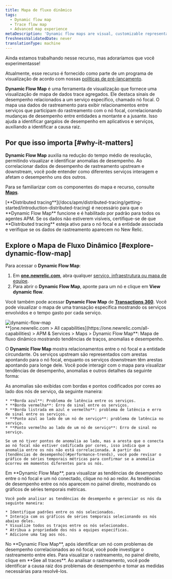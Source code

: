 ```yaml
---
title: Mapa de fluxo dinâmico
tags:
  - Dynamic flow map
  - Trace flow map
  - Advanced map experience
metaDescription: 'Dynamic flow maps are visual, customizable representations of your aggregated trace data.'
freshnessValidatedDate: never
translationType: machine
---
```


<Callout title="visualização">
  Ainda estamos trabalhando nesse recurso, mas adoraríamos que você experimentasse!

  Atualmente, esse recurso é fornecido como parte de um programa de visualização de acordo com nossas [políticas de pré-lançamento](/docs/licenses/license-information/referenced-policies/new-relic-pre-release-policy).
</Callout>

<DNT>**Dynamic Flow Map**</DNT> é uma ferramenta de visualização que fornece uma visualização de mapa de dados trace agregados. Ele destaca sinais de desempenho relacionados a um serviço específico, chamado nó focal. O mapa usa dados de rastreamento para exibir relacionamentos entre serviços que participam do rastreamento com o nó focal, correlacionando mudanças de desempenho entre entidades a montante e a jusante. Isso ajuda a identificar gargalos de desempenho em aplicativos e serviços, auxiliando a identificar a causa raiz.

## Por que isso importa [#why-it-matters]

<DNT>**Dynamic Flow Map**</DNT> auxilia na redução do tempo médio de resolução, permitindo visualizar e identificar anomalias de desempenho. Ao correlacionar dados de desempenho de rastreamento upstream e downstream, você pode entender como diferentes serviços interagem e afetam o desempenho uns dos outros.

Para se familiarizar com os componentes do mapa e recurso, consulte [<DNT>**Maps**</DNT>](/docs/service-architecture-intelligence/maps/advanced-maps).

<Callout variant="important">
  [<DNT>**Distributed tracing**</DNT>](/docs/apm/distributed-tracing/getting-started/introduction-distributed-tracing) é necessário para que o <DNT>**Dynamic Flow Map**</DNT> funcione e é habilitado por padrão para todos os agentes APM. Se os dados não estiverem visíveis, certifique-se de que <DNT>**Distributed tracing**</DNT> esteja ativo para o nó focal e a entidade associada e verifique se os dados de rastreamento aparecem no New Relic.
</Callout>

## Explore o Mapa de Fluxo Dinâmico [#explore-dynamic-flow-map]

Para acessar o <DNT>**Dynamic Flow Map**</DNT>:

1. Em <DNT>**[one.newrelic.com](https://one.newrelic.com)**</DNT>, abra qualquer [serviço, infraestrutura ou mapa de equipe](/docs/service-architecture-intelligence/maps/advanced-maps).
2. Para abrir o <DNT>**Dynamic Flow Map**</DNT>, aponte para um nó e clique em <DNT>**View dynamic flow**</DNT>.

Você também pode acessar <DNT>**Dynamic Flow Map**</DNT> de [<DNT>**Transactions 360**</DNT>](/docs/apm/transactions/workload-performance-monitoring/transaction-workloads/). Você pode visualizar o mapa de uma transação específica mostrando os serviços envolvidos e o tempo gasto por cada serviço.

<img title="dynamic-flow-map" alt="dynamic-flow-map" src="/images/dynamic-flow-map.webp" />

<figcaption>
  <DNT>**[one.newrelic.com &gt; All capabilities](https://one.newrelic.com/all-capabilities) &gt; APM &amp; Services &gt; Maps &gt; Dynamic Flow Map**</DNT>: Mapa de fluxo dinâmico mostrando tendências de traços, anomalias e desempenho.
</figcaption>

O <DNT>**Dynamic Flow Map**</DNT> mostra relacionamentos entre o nó focal e a entidade circundante. Os serviços upstream são representados com arestas apontando para o nó focal, enquanto os serviços downstream têm arestas apontando para longe dele. Você pode interagir com o mapa para visualizar tendências de desempenho, anomalias e outros detalhes da seguinte forma:

<CollapserGroup>
  <Collapser id="anomalies" title="Analisar anomalia">
    As anomalias são exibidas com bordas e pontos codificados por cores ao lado dos nós de serviço, da seguinte maneira:

    * **Borda azul**: Problema de latência entre os serviços.
    * **Borda vermelha**: Erro de sinal entre os serviços.
    * **Borda listrada em azul e vermelho**: problema de latência e erro de sinal entre os serviços.
    * **Ponto azul ao lado de um nó de serviço**: problema de latência no serviço.
    * **Ponto vermelho ao lado de um nó de serviço**: Erro de sinal no serviço.

    Se um nó tiver pontos de anomalia ao lado, mas a aresta que o conecta ao nó focal não estiver codificada por cores, isso indica que a anomalia entre os nós não está correlacionada. A partir das [tendências de desempenho](#performance-trends), você pode revisar o gráfico de séries temporais métricas para confirmar se a anomalia ocorreu em momentos diferentes para os nós.
  </Collapser>

  <Collapser id="performance-trends" title="Ver tendências de desempenho">
    Em <DNT>**Dynamic Flow Map**</DNT>, para visualizar as tendências de desempenho entre o nó focal e um nó conectado, clique no nó ao redor. As tendências de desempenho entre os nós aparecem no painel direito, mostrando os gráficos de séries temporais métricas.

    Você pode analisar as tendências de desempenho e gerenciar os nós da seguinte maneira:

    * Identifique padrões entre os nós selecionados.
    * Interaja com os gráficos de séries temporais selecionando os nós abaixo deles.
    * Visualize todos os traços entre os nós selecionados.
    * Atribua a propriedade dos nós a equipes específicas.
    * Adicione uma tag aos nós.
  </Collapser>

  <Collapser id="investigate-issues" title="Investigar problemas">
    No <DNT>**Dynamic Flow Map**</DNT>, após identificar um nó com problemas de desempenho correlacionados ao nó focal, você pode investigar o rastreamento entre eles. Para visualizar o rastreamento, no painel direito, clique em **See all traces**. Ao analisar o rastreamento, você pode identificar a causa raiz dos problemas de desempenho e tomar as medidas necessárias para resolvê-los.
  </Collapser>
</CollapserGroup>